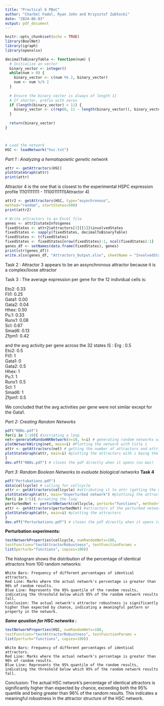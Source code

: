 ```yaml
---
title: "Practical 6 PBoC"
author: "Charbel Fadel, Ryan John and Krzysztof Zabłocki"
date: "2024-06-03"
output: pdf_document
---
```


```r
knitr::opts_chunk$set(echo = TRUE)
library(BoolNet)
library(igraph)
library(openxlsx)

decimalToBinaryTable <- function(num) {
  # Initialize an vector
  binary_vector <- integer()
  while(num > 0) {
    binary_vector <- c(num %% 2, binary_vector)
    num <- num %/% 2
  }
  
  # Ensure the binary vector is always of length 11
  # If shorter, prefix with zeros
  if (length(binary_vector) < 11) {
    binary_vector <- c(rep(0, 11 - length(binary_vector)), binary_vector)
  }
  
  return(binary_vector)
}



# Load the network
HSC <- loadNetwork("hsc.txt")
```


*Part 1 : Analyzing a hematopoietic genetic network*
```r
attr <- getAttractors(HSC)
plotStateGraph(attr)
print(attr)

```
Attractor 4 is the one that is closest to the experimental HSPC expression profile 11101111111 - 11100111111(Attractor 4)


```r
attr2 <- getAttractors(HSC, type="asynchronous",
method="random", startStates=500)
print(attr2)

# Write attractors to an Excel file
genes <- attr2$stateInfo$genes
fixedStates <- attr2$attractors[3][[1]]$involvedStates
fixedStates <- sapply(fixedStates, decimalToBinaryTable)
fixedStates <- t(fixedStates)
fixedStates <- fixedStates[nrow(fixedStates):1, ncol(fixedStates):1]
genes_df <- setNames(data.frame(fixedStates), genes)
print(str(genes_df))
write.xlsx(genes_df, "Attractors_Output.xlsx", sheetName = "InvolvedStates")
```


Task 2 : Attractor 3 appears to be an assynchronous attractor because it is a complex/loose attractor

Task 3 : The average expression per gene for the 12 individual cells is:

 Eto2: 0.33   
 Fli1: 0.25      
 Gata1: 0.00    
 Gata2: 0.04     
 Hhex: 0.50  
 Pu.1: 0.33    
 Runx1: 0.08    
 Scl: 0.67    
 Smad6: 0.13    
 Zfpm1: 0.42    

and the avg activity per gene across the 32 states IS :
Erg :  0.5	
Eto2:  0.5	
Fli1:  1	
Gata1: 0	
Gata2: 0.5	
Hhex:  1	
Pu.1:  1	
Runx1: 0.5	
Scl:   1	
Smad6: 1	
Zfpm1: 0.5

We concluded that the avg activities per gene were not similar except for the Gata1.

*Part 2: Creating Random Networks*
```r
pdf("RBNs.pdf")
for(i in 1:10){ #initiating a loop
net<-generateRandomNKNetwork(n=10, k=i) # generating random networks with n=10 genes and each gene having from 1-10 ibput genes
plotNetworkWiring(net, main=i) #Plotting the network with title i
attr <- getAttractors(net) # getting the number of attractors and attributing it to the variable attr
plotStateGraph(attr, main=i) #plotting the attractors with i being the title
}
dev.off("RBNs.pdf") # closes the pdf directly when it opens (on mac) 
```

*Part 3: Random Boolean Networks to evaluate biological networks *
**Task 4**
```r
pdf("Pertubations.pdf")
data(cellcycle) # calling for cellcycle 
attr <- getAttractors(cellcycle) #attributing it to attr (getting the nbr of aatractors)
plotStateGraph(attr, main="Unperturbed network") #plottinig the attractos 
for(i in 1:5){ #creating the loop
perturbedNet <- perturbNetwork(cellcycle, perturb="functions", method="bitflip") #The perturbNetwork function perturbs the network by altering its functional logic according to the specified method, creating a modified version of the original network.
attr <- getAttractors(perturbedNet) #attractors of the perturbed networks
plotStateGraph(attr, main=i) #plotting the attractors
}
dev.off("Perturbations.pdf") # closes the pdf directly when it opens (on mac) 
```

**Perturbation experiments:**
```r
testNetworkProperties(cellcycle, numRandomNets=100,
testFunction="testAttractorRobustness", testFunctionParams =
list(perturb="functions", copies=100))
```

The histogram shows the distribution of the percentage of identical attractors from 100 random networks:

    White Bars: Frequency of different percentages of identical attractors.
    Red Line: Marks where the actual network's percentage is greater than 96% of random results.
    Blue Line: Represents the 95% quantile of the random results, indicating the threshold below which 95% of the random network results fall.
    Conclusion: The actual network's attractor robustness is significantly higher than expected by chance, indicating a meaningful pattern or property in the network.
    
***Same qeustion for HSC networks :***

```r
testNetworkProperties(HSC, numRandomNets=100,
testFunction="testAttractorRobustness", testFunctionParams =
list(perturb="functions", copies=100))
```


    White Bars: Frequency of different percentages of identical attractors.
    Red Line: Marks where the actual network's percentage is greater than 96% of random results.
    Blue Line: Represents the 95% quantile of the random results, indicating the threshold below which 95% of the random network results fall.

Conclusion: The actual HSC network's percentage of identical attractors is significantly higher than expected by chance, exceeding both the 95% quantile and being greater than 96% of the random results. This indicates a meaningful robustness in the attractor structure of the HSC network.

